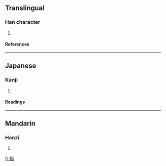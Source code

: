 ==Translingual==
===Han character===
{{Han char|rn=75|rad=木|as=09|sn=13|four=|canj=木口口口 (DRRR)}}
# {{defn|Han|sort=木09}}
====References====
{{Han ref|kx=0542.191|dkj=15216|dj=0930.230|hdz=21250.060|uh=6980|ud=27008}}

----
==Japanese==
===Kanji===
{{ja-kanji|grade=|rs=木09}}
# {{defn|Japanese}} 
====Readings====
{{ja-readings|on=|kun=[[こまい]] (komai)}}

----
==Mandarin==
===Hanzi===
{{cmn-hanzi|pin=[[pǐn]] (pin3)|wg=p'in<sup>3</sup>}}
# {{defn|Mandarin}}

[[fr:榀]]